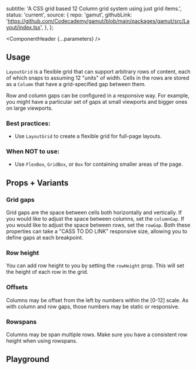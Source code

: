 


  subtitle: 'A CSS grid based 12 Column grid system using just grid items.',
  status: 'current',
  source: {
    repo: 'gamut',
    githubLink:
      'https://github.com/Codecademy/gamut/blob/main/packages/gamut/src/Layout/index.tsx',
  },
};

<Meta of={LayoutGridStories} />

<ComponentHeader {...parameters} />

## Usage

`LayoutGrid` is a flexible grid that can support arbitrary rows of content, each of
which snaps to assuming 12 "units" of width. Cells in the rows are
stored as a `Column` that have a grid-specified gap
between them.

Row and column gaps can be configured in a responsive way. For example, you might
have a particular set of gaps at small viewports and bigger ones on large viewports.

### Best practices:

- Use `LayoutGrid` to create a flexible grid for full-page layouts.

### When NOT to use:

- Use `FlexBox`, `GridBox`, or `Box` for containing smaller areas of the page.

## Props + Variants

### Grid gaps

Grid gaps are the space between cells both horizontally and vertically.
If you would like to adjust the space between columns, set the `columnGap`.
If you would like to adjust the space between rows, set the `rowGap`.
Both these properties can take a "CASS TO DO LINK" responsive size, allowing you to define gaps at each breakpoint.

<Canvas of={LayoutGridStories.GridGap} />

### Row height

You can add row height to you by setting the `rowHeight` prop. This will set the height of each row in the grid.

<Canvas of={LayoutGridStories.RowHeight} />

### Offsets

Columns may be offset from the left by numbers within the [0-12] scale.
As with column and row gaps, those numbers may be static or responsive.

<Canvas of={LayoutGridStories.Offset} />

### Rowspans

Columns may be span multiple rows. Make sure you have a consistent row height when using rowspans.

<Canvas of={LayoutGridStories.Rowspans} />

## Playground

<Canvas sourceState="shown">
  <Story of={LayoutGridStories.Default} />
</Canvas>

<Controls />
